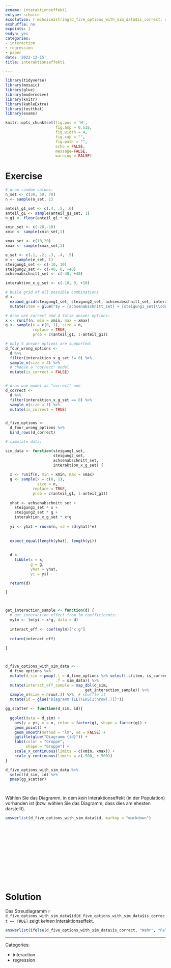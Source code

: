 ```yaml
---
exname: interaktionseffekt1
extype: schoice
exsolution: r mchoice2string(d_five_options_with_sim_data$is_correct, single = TRUE)
exshuffle: no
expoints: 1
exdyn: yes
categories:
- interaction
- regression
- paper
date: '2022-12-15'
title: interaktionseffekt1

---
```



<!-- based on Karsten Luebke et al. -->



```r

library(tidyverse)
library(mosaic)
library(glue)
library(moderndive)
library(knitr)
library(kableExtra)
library(testthat)
library(exams)
```


```r
knitr::opts_chunk$set(fig.pos = 'H',
                      fig.asp = 0.618,
                      fig.width = 4,
                      fig.cap = "", 
                      fig.path = "",
                      echo = FALSE,
                      message=FALSE,
                      warning = FALSE)
```





# Exercise


```r

# draw random values:
n_set <- c(30, 50, 70)
n <- sample(n_set, 1)

anteil_g1_set <- c(.4, .5, .6)
anteil_g1 <- sample(anteil_g1_set, 1)
n_g1 <- floor(anteil_g1 * n)

xmin_set <- c(-20,-10)
xmin <- sample(xmin_set,1)

xmax_set <- c(10,20)
xmax <- sample(xmax_set,1)

e_set <- c(.1, .2, .3, .4, .5)
e <- sample(e_set, 1)
steigung1_set <- c(-10, 10)
steigung2_set <- c(-40, 0, +40)
achsenabschnitt_set <- c(-40, +40)

interaktion_x_g_set <- c(-10, 0, +10)

```



```r

# build grid of all possible combinations
d <- 
  expand_grid(steigung1_set, steigung2_set, achsenabschnitt_set, interaktion_x_g_set) %>% 
  mutate(item = glue("$y = {achsenabschnitt_set} + {steigung1_set}\\cdot x + {steigung2_set} \\cdot g + {interaktion_x_g_set} \\cdot xg + \\epsilon$")) 


```

```r

# draw one correct and 4 false answer options:
x <- runif(n, min = xmin, max = xmax)
g <- sample(x = c(0, 1), size = n,
            replace = TRUE,
            prob = c(anteil_g1, 1-anteil_g1))

# only 5 answer options are supported:
d_four_wrong_options <-
  d %>% 
  filter(interaktion_x_g_set != 0) %>% 
  sample_n(size = 4) %>% 
  # choose a "correct" model
  mutate(is_correct = FALSE)


# draw one model as "correct" one
d_correct <- 
  d %>% 
  filter(interaktion_x_g_set == 0) %>% 
  sample_n(size = 1) %>% 
  mutate(is_correct = TRUE)


d_five_options <-
  d_four_wrong_options %>% 
  bind_rows(d_correct) 

```


```r
# simulate data:

sim_data <- function(steigung1_set, 
                     steigung2_set, 
                     achsenabschnitt_set, 
                     interaktion_x_g_set) {
  
  x <- runif(n, min = xmin, max = xmax)
  g <- sample(x = c(0, 1), 
              size = n,
            replace = TRUE,
            prob = c(anteil_g1, 1-anteil_g1))
 
  yhat <- achsenabschnitt_set + 
    steigung1_set * x + 
    steigung2_set * g + 
    interaktion_x_g_set * x*g
  
  yi <- yhat + rnorm(n, sd = sd(yhat)*e)
  
  
  expect_equal(length(yhat), length(yi))
  
  
  d <- 
    tibble(x = x,
           g = g,
           yhat = yhat,
           yi = yi)

  return(d)

}



get_interaction_sample <- function(d) {
  # get interaction effect from lm coefficicents:
  mylm <- lm(yi ~ x*g, data = d)
  
  interact_eff <- coef(mylm)["x:g"]
  
  return(interact_eff)
  
}



d_five_options_with_sim_data <- 
  d_five_options %>% 
  mutate(d_sim = pmap(.l = d_five_options %>% select(-c(item, is_correct)),
                      .f = sim_data)) %>% 
  mutate(interact_eff_sample = map_dbl(d_sim,
                                   get_interaction_sample)) %>% 
  sample_n(size = nrow(.)) %>%  # shuffle it 
  mutate(id = glue("Diagramm {LETTERS[1:nrow(.)]}"))

```






```r

gg_scatter <- function(d_sim, id){
  
  ggplot(data = d_sim) +
    aes(y = yi, x = x, color = factor(g), shape = factor(g)) +
    geom_point() +
    geom_smooth(method = "lm", se = FALSE) +
    ggtitle(glue("Diagramm {id}")) +
    labs(color = "Gruppe",
         shape = "Gruppe") +
    scale_x_continuous(limits = c(xmin, xmax)) +
    scale_y_continuous(limits = c(-500, + 500))
}

d_five_options_with_sim_data %>% 
  select(d_sim, id) %>% 
  pmap(gg_scatter)




```




Wählen Sie das Diagramm, in dem *kein* Interaktionseffekt (in der Population) vorhanden ist (bzw. wählen Sie das Diagramm, dass dies am ehesten darstellt).


```r
answerlist(d_five_options_with_sim_data$id, markup = "markdown")
```





</br>
</br>
</br>
</br>
</br>
</br>
</br>
</br>
</br>
</br>

# Solution


Das Streudiagramm ``r d_five_options_with_sim_data$id[d_five_options_with_sim_data$is_correct == TRUE]`` zeigt *keinen* Interaktionseffekt.


```r
answerlist(ifelse(d_five_options_with_sim_data$is_correct, "Wahr", "Falsch"), markup = "markdown")
```







---

Categories: 

- interaction
- regression

